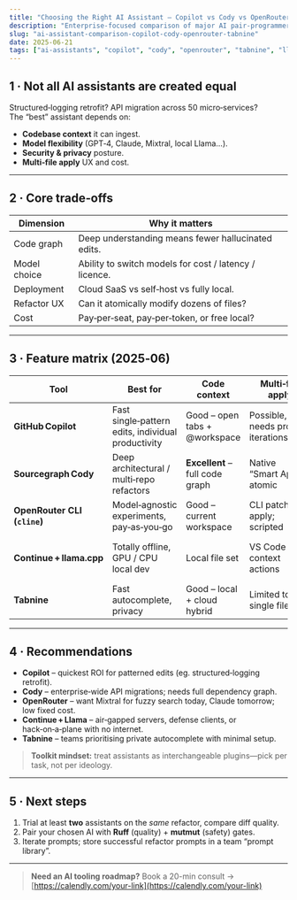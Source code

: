 ```yaml
---
title: "Choosing the Right AI Assistant – Copilot vs Cody vs OpenRouter vs Local Llama vs Tabnine"
description: "Enterprise‑focused comparison of major AI pair‑programmers: context depth, privacy, model flexibility, and refactor strengths."
slug: "ai-assistant-comparison-copilot-cody-openrouter-tabnine"
date: 2025-06-21
tags: ["ai-assistants", "copilot", "cody", "openrouter", "tabnine", "llama", "refactoring"]
---
```


## 1 · Not all AI assistants are created equal

Structured‑logging retrofit? API migration across 50 micro‑services?  
The “best” assistant depends on:

* **Codebase context** it can ingest.  
* **Model flexibility** (GPT‑4, Claude, Mixtral, local Llama…).  
* **Security & privacy** posture.  
* **Multi‑file apply** UX and cost.

---

## 2 · Core trade‑offs

| Dimension | Why it matters |
|-----------|----------------|
| Code graph | Deep understanding means fewer hallucinated edits. |
| Model choice | Ability to switch models for cost / latency / licence. |
| Deployment | Cloud SaaS vs self‑host vs fully local. |
| Refactor UX | Can it atomically modify dozens of files? |
| Cost | Pay‑per‑seat, pay‑per‑token, or free local? |

---

## 3 · Feature matrix (2025‑06)

| Tool | Best for | Code context | Multi‑file apply | Model choice | Security / privacy |
|------|----------|--------------|------------------|--------------|--------------------|
| **GitHub Copilot** | Fast single‑pattern edits, individual productivity | Good – open tabs + @workspace | Possible, needs prompt iterations | Closed (OpenAI GPT‑4 Turbo) | Cloud SaaS |
| **Sourcegraph Cody** | Deep architectural / multi‑repo refactors | **Excellent** – full code graph | Native “Smart Apply”, atomic | Flexible (Claude, GPT‑4, Gemini) | Self‑host option |
| **OpenRouter CLI (`cline`)** | Model‑agnostic experiments, pay‑as‑you‑go | Good – current workspace | CLI patch apply; scripted | 80+ models selectable | Cloud (choose regional) |
| **Continue + llama.cpp** | Totally offline, GPU / CPU local dev | Local file set | VS Code context actions | Any GGUF model (Mistral, Phi‑3…) | Code never leaves laptop |
| **Tabnine** | Fast autocomplete, privacy | Good – local + cloud hybrid | Limited to single file | Multiple LLMs incl. local engine | On‑prem/fully local mode |

---

## 4 · Recommendations

* **Copilot** – quickest ROI for patterned edits (eg. structured‑logging retrofit).  
* **Cody** – enterprise‑wide API migrations; needs full dependency graph.  
* **OpenRouter** – want Mixtral for fuzzy search today, Claude tomorrow; low fixed cost.  
* **Continue + Llama** – air‑gapped servers, defense clients, or hack‑on‑a‑plane with no internet.  
* **Tabnine** – teams prioritising private autocomplete with minimal setup.

> **Toolkit mindset:** treat assistants as interchangeable plugins—pick per task, not per ideology.

---

## 5 · Next steps

1. Trial at least **two** assistants on the *same* refactor, compare diff quality.  
2. Pair your chosen AI with **Ruff** (quality) + **mutmut** (safety) gates.  
3. Iterate prompts; store successful refactor prompts in a team “prompt library”.

---

> **Need an AI tooling roadmap?** Book a 20-min consult → [https://calendly.com/your-link](https://calendly.com/your-link)
